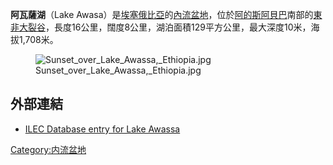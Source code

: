 '''阿瓦薩湖'''（Lake Awasa）是[[埃塞俄比亞|埃塞俄比亞]]的[[內流盆地|內流盆地]]，位於[[阿的斯阿貝巴|阿的斯阿貝巴]]南部的[[東非大裂谷|東非大裂谷]]，長度16公里，闊度8公里，湖泊面積129平方公里，最大深度10米，海拔1,708米。

[[Image:Sunset_over_Lake_Awassa,_Ethiopia.jpg|thumb]]

==外部連結==
*[https://web.archive.org/web/20070927195848/http://www.ilec.or.jp/database/afr/dsafr005.html ILEC Database entry for Lake Awassa]

{{Africa-geo-stub}}

[[Category:内流盆地|Category:内流盆地]]
